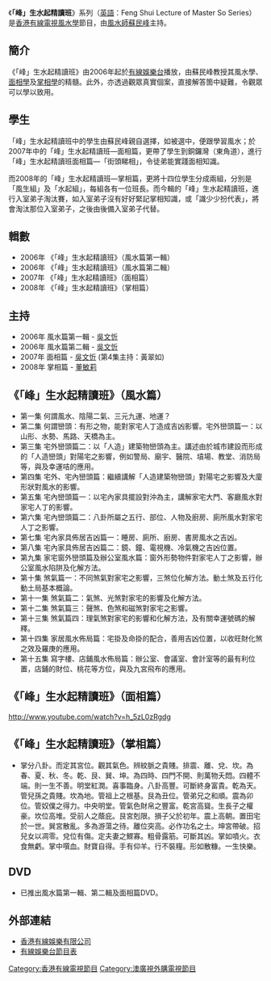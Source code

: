 {{NPOV|time=2008-06-12T16:55:09Z}}
{{Unreferenced|date=2008年5月}}
《'''「峰」生水起精讀班'''》系列（[[英語|英語]]：Feng Shui Lecture of Master So Series）是[[香港有線電視|香港有線電視]][[風水學|風水學]]節目，由[[風水師|風水師]][[蘇民峰|蘇民峰]]主持。

==簡介==
《「峰」生水起精讀班》由2006年起於[[有線娛樂台|有線娛樂台]]播放，由蘇民峰教授其風水學、[[面相學|面相學]]及[[掌相學|掌相學]]的精髓。此外，亦透過觀眾真實個案，直接解答箇中疑難，令觀眾可以學以致用。

==學生==
「峰」生水起精讀班中的學生由蘇民峰親自選擇，如被選中，便跟學習風水；於2007年中的「峰」生水起精讀班—面相篇，更帶了學生到銅鑼灣（東角道），進行「峰」生水起精讀班面相篇—「街頭睇相」，令徒弟能實踐面相知識。

而2008年的「峰」生水起精讀班—掌相篇，更將十四位學生分成兩組，分別是「風生組」及「水起組」，每組各有一位班長。而今輯的「峰」生水起精讀班，進行入室弟子淘汰賽，如入室弟子沒有好好緊記掌相知識，或「識少少扮代表」，將會淘汰那位入室弟子，之後由後備入室弟子代替。

==輯數==
*2006年 《「峰」生水起精讀班》（風水篇第一輯）
*2006年 《「峰」生水起精讀班》（風水篇第二輯）
*2007年 《「峰」生水起精讀班》（面相篇）
*2008年 《「峰」生水起精讀班》（掌相篇）

==主持==
*2006年 風水篇第一輯 - [[吳文忻|吳文忻]]
*2006年 風水篇第二輯 - [[吳文忻|吳文忻]]
*2007年 面相篇 - [[吳文忻|吳文忻]] (第4集主持：黃翠如)
*2008年 掌相篇 - [[董敏莉|董敏莉]]

==《「峰」生水起精讀班》（風水篇）==
*第一集 何謂風水、陰陽二氣、三元九運、地運？
*第二集 何謂巒頭：有形之物，能對家宅人丁造成吉凶影響。宅外巒頭篇一：以山形、水勢、馬路、天橋為主。
*第三集 宅外巒頭篇二：以「人造」建築物巒頭為主。講述由於城市建設而形成的「人造巒頭」對陽宅之影響，例如警局、廟宇、醫院、墳場、教堂、消防局等，與及幸運咭的應用。
*第四集 宅外、宅內巒頭篇：繼續講解「人造建築物巒頭」對陽宅之影響及大廈形狀對風水的影響。
*第五集 宅內巒頭篇一：以宅內家具擺設對沖為主，講解家宅大門、客廳風水對家宅人丁的影響。
*第六集 宅內巒頭篇二：八卦所屬之五行、部位、人物及廚房、廁所風水對家宅人丁之影響。
*第七集 宅內家具佈居吉凶篇一：睡房、廁所、廚房、書房風水之吉凶。
*第八集 宅內家具佈居吉凶篇二：鏡、鐘、電視機、冷氣機之吉凶位置。
*第九集 家宅窗外巒頭篇及辦公室風水篇：窗外形勢物件對家宅人丁之影響，辦公室風水陷阱及化解方法。
*第十集 煞氣篇一：不同煞氣對家宅之影響，三煞位化解方法。動土煞及五行化動土局基本概論。
*第十一集 煞氣篇二：氣煞、光煞對家宅的影響及化解方法。
*第十二集 煞氣篇三：聲煞、色煞和磁煞對家宅之影響。
*第十三集 煞氣篇四：理氣煞對家宅的影響和化解方法，及有關幸運號碼的解釋。
*第十四集 家居風水佈局篇：宅掛及命掛的配合，善用吉凶位置，以收旺財化煞之效及羅庚的應用。
*第十五集 寫字樓、店鋪風水佈局篇：辦公室、會議室、會計室等的最有利位置，店鋪的財位、桃花等方位，與及九宮飛布的應用。 

==《「峰」生水起精讀班》（面相篇）==

http://www.youtube.com/watch?v=h_5zL0zRgdg {{Wayback|url=http://www.youtube.com/watch?v=h_5zL0zRgdg |date=20071022202804 }}

==《「峰」生水起精讀班》（掌相篇）==
*掌分八卦。而定其宮位。觀其氣色。辨紋脈之貴賤。排震、離、兌、坎。為春、夏、秋、冬。乾、艮、巽、坤。為四時、四門不開、則萬物夭悶。四體不端。則一生不善。明堂紅潤。喜事臨身。八卦高豐。可斷終身富貴。乾為天。管兒孫之貴賤。坎為地。管祖上之根基。艮為丑位。管弟兄之和順。震為卯位。管奴僕之得力。中央明堂。管氣色財帛之豐富。乾宮高聳。生長子之權豪。坎位高堆。受前人之蔭庇。艮宮剋限。損子父於初年。震上高朝。置田宅於一世。巽宮散亂。多為游蕩之待。離位突高。必作功名之士。坤宮帶破。招兒女以凋零。兌位有傷。定夫妻之鰥寡。粗骨露筋。可斷其凶。掌如噴火。衣食無虧。掌中噀血。財寶自得。手有仰羊。行不裝糧。形如散糠。一生快樂。


==DVD==
*已推出風水篇第一輯、第二輯及面相篇DVD。

==外部連結==
*[http://ent.i-cable.com/cen/index/index.php 香港有線娛樂有限公司] {{Wayback|url=http://ent.i-cable.com/cen/index/index.php |date=20200219222452 }}
*[http://epg.i-cable.com/schedule_content.php?lang=&channel=012 有線娛樂台節目表] {{Wayback|url=http://epg.i-cable.com/schedule_content.php?lang=&channel=012 |date=20110410205828 }}

[[Category:香港有線電視節目|Category:香港有線電視節目]]
[[Category:澳廣視外購電視節目|Category:澳廣視外購電視節目]]